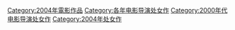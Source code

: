 [[Category:2004年電影作品|Category:2004年電影作品]]
[[Category:各年电影导演处女作|Category:各年电影导演处女作]]
[[Category:2000年代电影导演处女作|Category:2000年代电影导演处女作]]
[[Category:2004年处女作|Category:2004年处女作]]